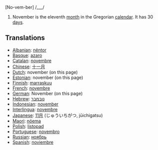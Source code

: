 [No-vem-ber] /___/

#November is the eleventh [[month]] in the Gregorian [[calendar]]. It has 30 [[day]]s.

==Translations==
*[[Albanian]]: [[nëntor]]
*[[Basque]]: [[azaro]]
*[[Catalan]]: [[novembre]]
*[[Chinese]]: [[十一月]]
*[[Dutch]]: november (on this page)
*[[Estonian]]: november (on this page)
*[[Finnish]]: [[marraskuu]]
*[[French]]: [[novembre]]
*[[German]]: November (on this page)
*[[Hebrew]]: [[נובמבר]]
*[[Indonesian]]: [[november]]
*[[Interlingua]]: [[novembre]]
*[[Japanese]]: [[11月]] (じゅういちがつ, jūichigatsu)
*[[Maori]]: [[nöema]]
*[[Polish]]: [[listopad]]
*[[Portuguese]]: [[novembro]]
*[[Russian]]: [[ноябрь]]
*[[Spanish]]: [[noviembre]]
